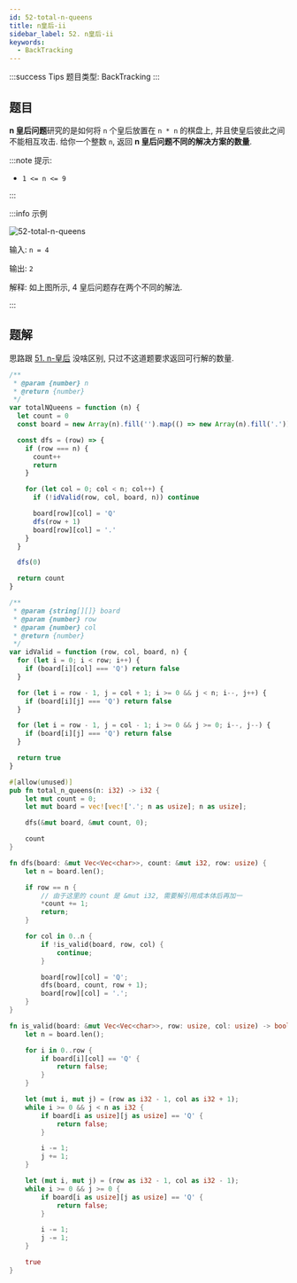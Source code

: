 ```yaml
---
id: 52-total-n-queens
title: n皇后-ii
sidebar_label: 52. n皇后-ii
keywords:
  - BackTracking
---
```


:::success Tips
题目类型: BackTracking
:::

## 题目

**n 皇后问题**研究的是如何将 `n` 个皇后放置在 `n * n` 的棋盘上, 并且使皇后彼此之间不能相互攻击. 给你一个整数 `n`, 返回 **n 皇后问题不同的解决方案的数量**.

:::note 提示:

- `1 <= n <= 9`

:::

:::info 示例

![52-total-n-queens](../../static/img/51-solve-n-queens.jpg)

输入: `n = 4`

输出: `2`

解释: 如上图所示, 4 皇后问题存在两个不同的解法.

:::

## 题解

思路跟 [51. n-皇后](/leetcode/hard/51-solve-n-queens) 没啥区别, 只过不这道题要求返回可行解的数量.


<Tabs>
  <TabItem value="JavaScript" label="JavaScript" default>

```ts
/**
 * @param {number} n
 * @return {number}
 */
var totalNQueens = function (n) {
  let count = 0
  const board = new Array(n).fill('').map(() => new Array(n).fill('.'))

  const dfs = (row) => {
    if (row === n) {
      count++
      return
    }

    for (let col = 0; col < n; col++) {
      if (!idValid(row, col, board, n)) continue

      board[row][col] = 'Q'
      dfs(row + 1)
      board[row][col] = '.'
    }
  }

  dfs(0)

  return count
}

/**
 * @param {string[][]} board
 * @param {number} row
 * @param {number} col
 * @return {number}
 */
var idValid = function (row, col, board, n) {
  for (let i = 0; i < row; i++) {
    if (board[i][col] === 'Q') return false
  }

  for (let i = row - 1, j = col + 1; i >= 0 && j < n; i--, j++) {
    if (board[i][j] === 'Q') return false
  }

  for (let i = row - 1, j = col - 1; i >= 0 && j >= 0; i--, j--) {
    if (board[i][j] === 'Q') return false
  }

  return true
}
```

</TabItem>
<TabItem value="Rust" label="Rust">

```rust
#[allow(unused)]
pub fn total_n_queens(n: i32) -> i32 {
    let mut count = 0;
    let mut board = vec![vec!['.'; n as usize]; n as usize];

    dfs(&mut board, &mut count, 0);

    count
}

fn dfs(board: &mut Vec<Vec<char>>, count: &mut i32, row: usize) {
    let n = board.len();

    if row == n {
        // 由于这里的 count 是 &mut i32, 需要解引用成本体后再加一
        *count += 1;
        return;
    }

    for col in 0..n {
        if !is_valid(board, row, col) {
            continue;
        }

        board[row][col] = 'Q';
        dfs(board, count, row + 1);
        board[row][col] = '.';
    }
}

fn is_valid(board: &mut Vec<Vec<char>>, row: usize, col: usize) -> bool {
    let n = board.len();

    for i in 0..row {
        if board[i][col] == 'Q' {
            return false;
        }
    }

    let (mut i, mut j) = (row as i32 - 1, col as i32 + 1);
    while i >= 0 && j < n as i32 {
        if board[i as usize][j as usize] == 'Q' {
            return false;
        }

        i -= 1;
        j += 1;
    }

    let (mut i, mut j) = (row as i32 - 1, col as i32 - 1);
    while i >= 0 && j >= 0 {
        if board[i as usize][j as usize] == 'Q' {
            return false;
        }

        i -= 1;
        j -= 1;
    }

    true
}
```

</TabItem>
</Tabs>
